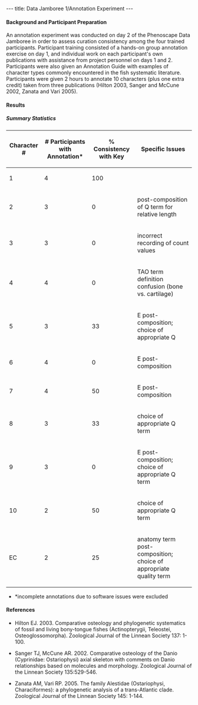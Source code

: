 ---
title: Data Jamboree 1/Annotation Experiment
---

====Background and Participant Preparation====

An annotation experiment was conducted on day 2 of the Phenoscape Data Jamboree in order to assess curation consistency among the four trained participants. Participant training consisted of a hands-on group annotation exercise on day 1, and individual work on each participant's own publications with assistance from project personnel on days 1 and 2. Participants were also given an Annotation Guide with examples of character types commonly encountered in the fish systematic literature.  Participants were given 2 hours to annotate 10 characters (plus one extra credit) taken from three publications (Hilton 2003, Sanger and McCune 2002, Zanata and Vari 2005).

====Results====

=====Summary Statistics=====
{| border="1" cellspacing="0" cellpadding="3"
! Character #
! # Participants with Annotation*
! % Consistency with Key
! Specific Issues
|-
| 1 || 4 || 100 || 
|-
| 2 || 3 || 0  || post-composition of Q term for relative length
|-
| 3 || 3 || 0  || incorrect recording of count values
|-
| 4 || 4 || 0  || TAO term definition confusion (bone vs. cartilage)
|-
| 5 || 3 || 33  || E post-composition; choice of appropriate Q
|-
| 6 || 4 || 0  || E post-composition
|-
| 7 || 4 || 50  || E post-composition
|-
| 8 || 3 || 33  || choice of appropriate Q term
|-
| 9 || 3 || 0  || E post-composition; choice of appropriate Q term
|-
| 10 || 2 || 50  ||  choice of appropriate Q term
|-
| EC || 2 || 25  || anatomy term post-composition; choice of appropriate quality term
|}
* *incomplete annotations due to software issues were excluded

====References====

*Hilton EJ. 2003. Comparative osteology and phylogenetic systematics of fossil and living bony-tongue fishes (Actinopterygii, Teleostei, Osteoglossomorpha). Zoological Journal of the Linnean Society 137: 1-100.

*Sanger TJ, McCune AR. 2002. Comparative osteology of the Danio (Cyprinidae: Ostariophysi) axial skeleton with comments on Danio relationships based on molecules and morphology. Zoological Journal of the Linnean Society 135:529-546.

*Zanata AM, Vari RP. 2005. The family Alestidae (Ostariophysi, Characiformes): a phylogenetic analysis of a trans-Atlantic clade. Zoological Journal of the Linnean Society 145: 1-144.